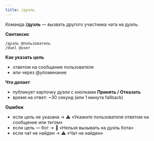 ```yaml
---
title: /дуэль
---
```


Команда **/дуэль** — вызвать другого участника чата на дуэль.  

**Синтаксис**
```text
/дуэль @пользователь
/duel @user
````

**Как указать цель**

* ответом на сообщение пользователя
* или через @упоминание

**Что делает**

* публикует карточку дуэли с кнопками **Принять / Отказать**
* время на ответ: \~30 секунд (или 1 минута fallback)

**Ошибки**

* если цель не указана → ⚠️ «Укажите пользователя ответом на сообщение или тегом»
* если цель — бот → 🤖 «Нельзя вызывать на дуэль бота»
* если чат не найден → ⚠️ «Чат не найден»

```